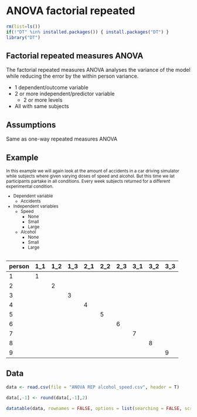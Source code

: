 # ANOVA factorial repeated

```r
rm(list=ls())
if(!"DT" %in% installed.packages()) { install.packages("DT") }
library("DT")
```

## Factorial repeated measures ANOVA {.section}

The factorial repeated measures ANOVA analyses the variance of the model while reducing the error by the within person variance.

* 1 dependent/outcome variable
* 2 or more independent/predictor variable
    * 2 or more levels
* All with same subjects

## Assumptions

Same as one-way repeated measures ANOVA

## Example {.smaller}

<small>

In this example we will again look at the amount of accidents in a car driving simulator while subjects where given varying doses of speed and alcohol. But this time we lat participants partake in all conditions. Every week subjects returned for a different experimental condition.

* Dependent variable
    * Accidents
* Independent variables
    * Speed
        * None
        * Small
        * Large
    * Alcohol
        * None
        * Small
        * Large
        
</small>
        
## {.smaller}

person | 1_1 | 1_2 | 1_3 | 2_1 | 2_2 | 2_3 | 3_1 | 3_2 | 3_3
-------|-----|-----|-----|-----|-----|-----|-----|-----|----
1      | 1   |     |     |     |     |     |     |     |
2      |     | 2   |     |     |     |     |     |     |
3      |     |     | 3   |     |     |     |     |     |
4      |     |     |     | 4   |     |     |     |     |
5      |     |     |     |     | 5   |     |     |     |
6      |     |     |     |     |     | 6   |     |     |
7      |     |     |     |     |     |     | 7   |     |
8      |     |     |     |     |     |     |     | 8   |
9      |     |     |     |     |     |     |     |     | 9

## Data {.smaller}

```r
data <- read.csv(file = "ANOVA REP alcohol_speed.csv", header = T)

data[,-1] <- round(data[,-1],2)

datatable(data, rownames = FALSE, options = list(searching = FALSE, scrollY = 415, paging = F, info = F))
```


